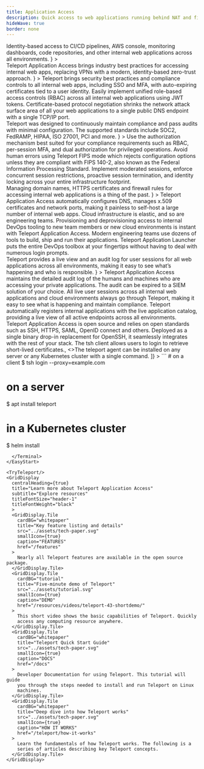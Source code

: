```yaml
---
title: Application Access
description: Quick access to web applications running behind NAT and firewalls with security and compliance
hideWave: true
border: none
---
```



<Section bg="grayWave">
  <AnimationHeader
    title="Teleport Application Access"
    subtitle="Teleport Access Plane"
    description={
      <>
        Identity-based access to CI/CD pipelines, AWS console, monitoring dashboards, code repositories, and other internal web applications across all environments.
      </>
    }
  >
  <ApplicationAnimation animationType="application"/>
  </AnimationHeader>
  <AnnouncementBar />
</Section>
<Section bg="flatWhite">
  <ProductBanner
    imgPosition="right"
    title="Easily enforce security for your entire DevOps toolkit"
    subtitle="For DevSecOps"
    src="../assets/application-diagram.png"
    alt="a diagram of server architecture"
    description={
      <>
        Teleport Application Access brings industry best practices for accessing internal web apps, replacing VPNs with a modern, identity-based zero-trust approach.
      </>
      }
  >
    <ProductBanner.Item title="Single sign-on with MFA" >
      Teleport brings security best practices and compliance controls to all internal web apps, including SSO and MFA, with auto-expiring certificates tied to a user identity.
    </ProductBanner.Item>
    <ProductBanner.Item title="Unified access policy" >
      Easily implement unified role-based access controls (RBAC) across all internal web applications using JWT tokens.
    </ProductBanner.Item>
    <ProductBanner.Item title="TLS routing" >
      Certificate-based protocol negotiation shrinks the network attack surface area of all your web applications to a single public DNS endpoint with a single TCP/IP port.
    </ProductBanner.Item>
  </ProductBanner>
</Section>
<Section bg="grayWave">
  <ProductBanner
    imgPosition="left"
    title="Meet compliance requirements"
    subtitle="For compliance-minded engineers"
    src="../assets/meet_compliance_requirements@2x.png"
    alt="a diagram of server architecture"
    description={
      <>
        Teleport was designed to continuously maintain compliance and pass audits with minimal configuration. The supported standards include SOC2, FedRAMP, HIPAA, ISO 27001, PCI and more.
      </>
      }
  >
    <ProductBanner.Item title="Advanced authorization" >
      Use the authorization mechanism best suited for your compliance requirements such as RBAC, per-session MFA, and dual authorization for privileged operations.
    </ProductBanner.Item>
    <ProductBanner.Item title="FIPS mode" >
      Avoid human errors using Teleport FIPS mode which rejects configuration options unless they are compliant with FIPS 140-2, also known as the Federal Information Processing Standard.
    </ProductBanner.Item>
    <ProductBanner.Item title="Session controls" >
      Implement moderated sessions, enforce concurrent session restrictions, proactive session termination, and identity locking across your entire infrastructure footprint.
    </ProductBanner.Item>
  </ProductBanner>
</Section>
<Section bg="wavelight">
  <ProductBanner
    imgPosition="right"
    title="Reduce operational overhead of securing internal web applications"
    subtitle="For developers"
    src="../assets/laptop-application-image@2x-right-side.png"
    alt="a diagram of server architecture"
    description={
      <>
        Managing domain names, HTTPS certificates and firewall rules for accessing internal web applications is a thing of the past.
      </>
      }
  >
    <ProductBanner.Item title="Endpoint management" >
      Teleport Application Access automatically configures DNS, manages x.509 certificates and network ports, making it painless to self-host a large number of internal web apps.
    </ProductBanner.Item>
    <ProductBanner.Item title="Access provisioning" >
      Cloud infrastructure is elastic, and so are engineering teams. Provisioning and deprovisioning access to internal DevOps tooling to new team members or new cloud environments is instant with Teleport Application Access.
    </ProductBanner.Item>
    <ProductBanner.Item title="Application launcher" >
      Modern engineering teams use dozens of tools to build, ship and run their applications. Teleport Application Launcher puts the entire DevOps toolbox at your fingertips without having to deal with numerous login prompts.
    </ProductBanner.Item>
  </ProductBanner>
</Section>
<Section bg="grayWave">
  <ProductBanner
    imgPosition="left"
    title="Complete visibility into access and behavior"
    subtitle="For security professionals"
    videoSource={SessionRecordingOutput}
    alt="session replay with Teleport"
    description={
      <>
Teleport provides a live view and an audit log for user sessions for all web applications across  all environments, making it easy to see what’s happening and who is responsible.      </>
      }
>
    <ProductBanner.Item title="Unified audit log" >
      Teleport Application Access maintains the detailed audit log of the humans and machines who are accessing your private applications. The audit can be expired to a SIEM solution of your choice.
    </ProductBanner.Item>
    <ProductBanner.Item title="Unified session management" >
      All live user sessions across all internal web applications and cloud environments always go  through Teleport, making it easy to see what is happening and maintain compliance.
    </ProductBanner.Item>
    <ProductBanner.Item title="Live application catalog" >
      Teleport automatically registers internal applications with the live application catalog, providing a live view of all active endpoints across all environments.
    </ProductBanner.Item>
  </ProductBanner>
</Section>
<VideoBanner title="Demo Video" videoId="5Uwhp3IQMHY" />
<WorksWith title="Works with everything you have">
  Teleport Application Access is open source and relies on open standards such as SSH, HTTPS, SAML, OpenID connect and others. Deployed as a single binary drop-in replacement for OpenSSH, it seamlessly integrates with the rest of your stack.
</WorksWith>
<EasyStart
  description="Teleport is easy to deploy and use. We believe that simplicity and good user experience are key to first-class security."
  listDescription="Teleport consists of just two binaries."
  listItems={[
    <>The <span style={{color: "#512FC9", fontFamily: "Ubuntu Mono"}}>tsh</span> client allows users to login to retrieve short-lived certificates.</>,
    <>The <span style={{color: "#512FC9", fontFamily: "Ubuntu Mono"}}>teleport</span> agent can be installed on any server or any Kubernetes cluster with a single command.</>
  ]}
>
  <Terminal>
```
# on a client
$ tsh login --proxy=example.com

# on a server
$ apt install teleport

# in a Kubernetes cluster
$ helm install
```
  </Terminal>
</EasyStart>

<TryTeleport/>
<GridDisplay
  centralHeading={true}
  title="Learn more about Teleport Application Access"
  subtitle="Explore resources"
  titleFontSize="header-1"
  titleFontWeight="black"
  >
  <GridDisplay.Tile
    cardBG="whitepaper"
    title="Key feature listing and details"
    src="../assets/tech-paper.svg"
    smallIcon={true}
    caption="FEATURES"
    href="/features"
  >
    Nearly all Teleport features are available in the open source package.
  </GridDisplay.Tile>
  <GridDisplay.Tile
    cardBG="tutorial"
    title="Five-minute demo of Teleport"
    src="../assets/tutorial.svg"
    smallIcon={true}
    caption="DEMO"
    href="/resources/videos/teleport-43-shortdemo/"
  >
    This short video shows the basic capabilities of Teleport. Quickly
    access any computing resource anywhere.
  </GridDisplay.Tile>
  <GridDisplay.Tile
    cardBG="whitepaper"
    title="Teleport Quick Start Guide"
    src="../assets/tech-paper.svg"
    smallIcon={true}
    caption="DOCS"
    href="/docs"
  >
    Developer Documentation for using Teleport. This tutorial will guide
    you through the steps needed to install and run Teleport on Linux
    machines.
  </GridDisplay.Tile>
  <GridDisplay.Tile
    cardBG="whitepaper"
    title="Deep dive into how Teleport works"
    src="../assets/tech-paper.svg"
    smallIcon={true}
    caption="HOW IT WORKS"
    href="/teleport/how-it-works"
  >
    Learn the fundamentals of how Teleport works. The following is a
    series of articles describing key Teleport concepts.
  </GridDisplay.Tile>
</GridDisplay>
